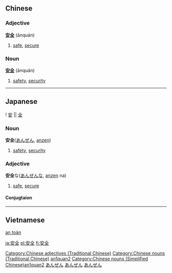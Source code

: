 ==Chinese==
===Adjective===
'''[[安]][[全]]''' (ānquán)

# [[safe]], [[secure]]

===Noun===
'''[[安]][[全]]''' (ānquán)

# [[safety]], [[security]]
[[Category:Chinese adjectives (Traditional Chinese)]]
[[Category:Chinese nouns (Traditional Chinese)]]
[[Category:Chinese adjectives (Simplified Chinese)|an1quan2]]
[[Category:Chinese nouns (Simplified Chinese)an1quan2]]
----

== Japanese == 
{{ja-kanjitab-top}}
! [[安]] || [[全]]
{{ja-kanjitab-bottom}}
[[Category:Japanese language|あんぜん]]
===Noun===
[[Category:Japanese nouns|あんぜん]]
'''安全'''([[あんぜん]], [[anzen]])
#[[safety]], [[security]]


===Adjective===
[[Category:な-Adjectives|あんぜん]]
'''安全'''な([[あんぜん]]な, [[anzen]] na)
# [[safe]], [[secure]]
====Conjugtaion====
{{ja-na|安全|あんぜん|anzen}}

----

==Vietnamese==
[[an toàn]]

[[ja:安全]]
[[pl:安全]]
[[fi:安全]]